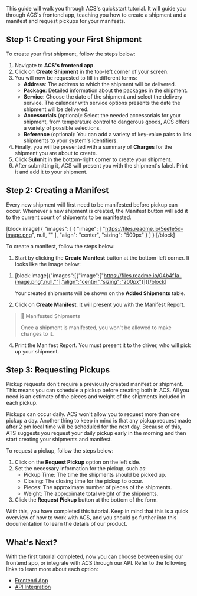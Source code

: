 This guide will walk you through ACS's quickstart tutorial. It will guide you through ACS's frontend app, teaching you how to create a shipment and a manifest and request pickups for your manifests.

## Step 1: Creating your First Shipment

To create your first shipment, follow the steps below:

1. Navigate to **ACS's frontend app**.
2. Click on **Create Shipment** in the top-left corner of your screen. 
3. You will now be requested to fill in different forms:
   - **Address**: The address to which the shipment will be delivered.
   - **Package**: Detailed information about the packages in the shipment.
   - **Service**: Choose the date of the shipment and select the delivery service. The calendar with service options presents the date the shipment will be delivered.
   - **Accessorials** (optional): Select the needed accessorials for your shipment, from temperature control to dangerous goods, ACS offers a variety of possible selections.
   - **Reference** (optional): You can add a variety of key-value pairs to link shipments to your system's identifiers.
4. Finally, you will be presented with a summary of **Charges** for the shipment you are about to create.
5. Click **Submit** in the bottom-right corner to create your shipment.
6. After submitting it, ACS will present you with the shipment's label. Print it and add it to your shipment.

## Step 2: Creating a Manifest

Every new shipment will first need to be manifested before pickup can occur. Whenever a new shipment is created, the Manifest button will add it to the current count of shipments to be manifested. 

[block:image]
{
  "images": [
    {
      "image": [
        "https://files.readme.io/5ee1e5d-image.png",
        null,
        ""
      ],
      "align": "center",
      "sizing": "500px"
    }
  ]
}
[/block]


To create a manifest, follow the steps below:

1. Start by clicking the **Create Manifest** button at the bottom-left corner. It looks like the image below:

<!----->

1. [block:image]{"images":[{"image":["https://files.readme.io/04b4f1a-image.png",null,""],"align":"center","sizing":"200px"}]}[/block]

   Your created shipments will be shown on the **Added Shipments** table.
2. Click on **Create Manifest**. It will present you with the Manifest Report. 

> 📘 Manifested Shipments
> 
> Once a shipment is manifested, you won't be allowed to make changes to it.

4. Print the Manifest Report. You must present it to the driver, who will pick up your shipment.

## Step 3: Requesting Pickups

Pickup requests don't require a previously created manifest or shipment. This means you can schedule a pickup before creating both in ACS. All you need is an estimate of the pieces and weight of the shipments included in each pickup. 

Pickups can occur daily. ACS won't allow you to request more than one pickup a day. Another thing to keep in mind is that any pickup request made after 2 pm local time will be scheduled for the next day. Because of this, ATS suggests you request your daily pickup early in the morning and then start creating your shipments and manifest.

To request a pickup, follow the steps below:

1. Click on the **Request Pickup** option on the left side.
2. Set the necessary information for the pickup, such as:
   - Pickup Time: The time the shipments should be picked up.
   - Closing: The closing time for the pickup to occur.
   - Pieces: The approximate number of pieces of the shipments.
   - Weight: The approximate total weight of the shipments.
3. Click the **Request Pickup** button at the bottom of the form.

With this, you have completed this tutorial. Keep in mind that this is a quick overview of how to work with ACS, and you should go further into this documentation to learn the details of our product.

## What's Next?

With the first tutorial completed, now you can choose between using our frontend app, or integrate with ACS through our API. Refer to the following links to learn more about each option:

- [Frontend App](doc:frontend-app)
- [API Integration](doc:api-integration)